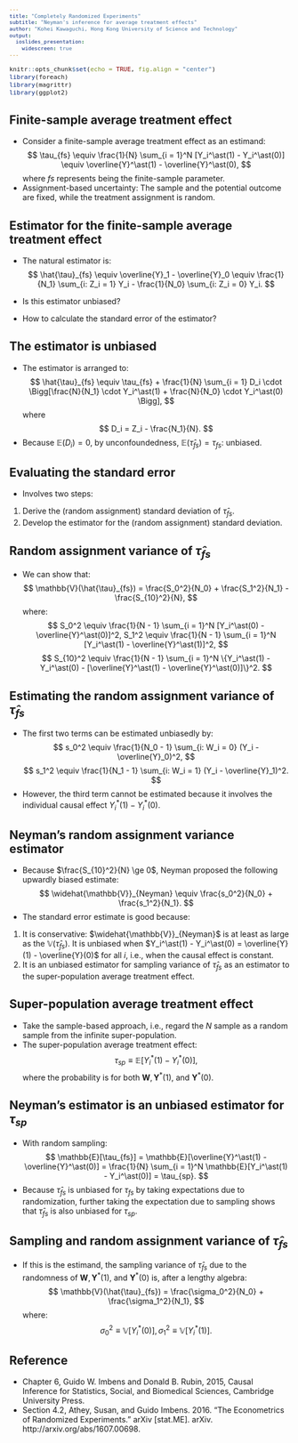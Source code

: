 ```yaml
---
title: "Completely Randomized Experiments"
subtitle: "Neyman's inference for average treatment effects"
author: "Kohei Kawaguchi, Hong Kong University of Science and Technology"
output: 
  ioslides_presentation:
    widescreen: true
---
```


```r
knitr::opts_chunk$set(echo = TRUE, fig.align = "center")
library(foreach)
library(magrittr)
library(ggplot2)
```

<style type="text/css">
div.footnotes {
  position: absolute;
  bottom: 0;
  margin-bottom: 10px;
  width: 80%;
  font-size: 10px;
}
body, td {
   font-size: 14px;
}
code.r{
  font-size: 11px;
}
pre {
  font-size: 11px
}
blockquote {
  background: #f9f9f9;
  border-left: 5px solid #ccc;
  margin: 1.5em 10px;
  padding: 0.5em 1.5em;
}
</style>


<script src="https://ajax.googleapis.com/ajax/libs/jquery/3.1.1/jquery.min.js"></script>
<script>
$(document).ready(function() {
  $('slide:not(.backdrop):not(.title-slide)').append('<div class=\"footnotes\">');

  $('footnote').each(function(index) {
    var text  = $(this).html();
    var fnNum = (index+1).toString();
    $(this).html(fnNum.sup());

    var footnote   = fnNum + '. ' + text + '<br/>';
    var oldContent = $(this).parents('slide').children('div.footnotes').html();
    var newContent = oldContent + footnote;
    $(this).parents('slide').children('div.footnotes').html(newContent);
  });
});
</script>


## Finite-sample average treatment effect

- Consider a finite-sample average treatment effect as an estimand:
$$
\tau_{fs} \equiv \frac{1}{N} \sum_{i = 1}^N [Y_i^\ast(1) - Y_i^\ast(0)] \equiv \overline{Y}^\ast(1) - \overline{Y}^\ast(0),
$$
where $fs$ represents being the finite-sample parameter.
- Assignment-based uncertainty: The sample and the potential outcome are fixed, while the treatment assignment is random.

## Estimator for the finite-sample average treatment effect

- The natural estimator is:
$$
\hat{\tau}_{fs} \equiv \overline{Y}_1 - \overline{Y}_0 \equiv \frac{1}{N_1} \sum_{i: Z_i = 1} Y_i - \frac{1}{N_0} \sum_{i: Z_i = 0} Y_i.
$$

- Is this estimator unbiased?
- How to calculate the standard error of the estimator?

## The estimator is unbiased

- The estimator is arranged to:
$$
\hat{\tau}_{fs} \equiv \tau_{fs} + \frac{1}{N} \sum_{i = 1} D_i \cdot \Bigg[\frac{N}{N_1} \cdot Y_i^\ast(1) + \frac{N}{N_0} \cdot Y_i^\ast(0) \Bigg],
$$
where
$$
D_i = Z_i - \frac{N_1}{N}.
$$
- Because $\mathbb{E}(D_i) = 0$, by unconfoundedness, $\mathbb{E}(\hat{\tau}_{fs}) = \tau_{fs}$: unbiased.

## Evaluating the standard error

- Involves two steps:
1. Derive the (random assignment) standard deviation of $\hat{\tau}_{fs}$.
1. Develop the estimator for the (random assignment) standard deviation.


## Random assignment variance of $\hat{\tau}_{fs}$

- We can show that:
$$
\mathbb{V}(\hat{\tau}_{fs}) = \frac{S_0^2}{N_0} + \frac{S_1^2}{N_1} - \frac{S_{10}^2}{N},
$$
where:
$$
S_0^2 \equiv \frac{1}{N - 1} \sum_{i = 1}^N [Y_i^\ast(0) - \overline{Y}^\ast(0)]^2, S_1^2 \equiv \frac{1}{N - 1} \sum_{i = 1}^N [Y_i^\ast(1) - \overline{Y}^\ast(1)]^2, 
$$
$$
S_{10}^2 \equiv \frac{1}{N - 1} \sum_{i = 1}^N \{Y_i^\ast(1) - Y_i^\ast(0) - [\overline{Y}^\ast(1) - \overline{Y}^\ast(0)]\}^2.
$$

## Estimating the random assignment variance of $\hat{\tau}_{fs}$

- The first two terms can be estimated unbiasedly by:
$$
s_0^2 \equiv \frac{1}{N_0 - 1} \sum_{i: W_i = 0} (Y_i - \overline{Y}_0)^2,
$$
$$
s_1^2 \equiv \frac{1}{N_1 - 1} \sum_{i: W_i = 1} (Y_i - \overline{Y}_1)^2.
$$
- However, the third term cannot be estimated because it involves the individual causal effect $Y_i^\ast(1) - Y_i^\ast(0)$.

## Neyman's random assignment variance estimator

- Because $\frac{S_{10}^2}{N} \ge 0$, Neyman proposed the following upwardly biased estimate:
$$
\widehat{\mathbb{V}}_{Neyman} \equiv \frac{s_0^2}{N_0} + \frac{s_1^2}{N_1}.
$$
- The standard error estimate is good because:
1. It is conservative: $\widehat{\mathbb{V}}_{Neyman}$ is at least as large as the $\mathbb{V}(\hat{\tau}_{fs})$. It is unbiased when $Y_i^\ast(1) - Y_i^\ast(0) = \overline{Y}(1) - \overline{Y}(0)$ for all $i$, i.e., when the causal effect is constant.
1. It is an unbiased estimator for sampling variance of $\hat{\tau}_{fs}$ as an estimator to the super-population average treatment effect.

## Super-population average treatment effect

- Take the sample-based approach, i.e., regard the $N$ sample as a random sample from the infinite super-population.
- The super-population average treatment effect:
$$
\tau_{sp} \equiv \mathbb{E}[Y_i^\ast(1) - Y_i^\ast(0)],
$$
where the probability is for both $\mathbf{W}, \mathbf{Y}^\ast(1)$, and $\mathbf{Y}^\ast(0)$. 

## Neyman's estimator is an unbiased estimator for $\tau_{sp}$

- With random sampling:
$$
\mathbb{E}[\tau_{fs}] = \mathbb{E}[\overline{Y}^\ast(1) - \overline{Y}^\ast(0)] = \frac{1}{N} \sum_{i = 1}^N \mathbb{E}[Y_i^\ast(1) - Y_i^\ast(0)] = \tau_{sp}.
$$
- Because $\hat{\tau}_{fs}$ is unbiased for $\tau_{fs}$ by taking expectations due to randomization, further taking the expectation due to sampling shows that $\hat{\tau}_{fs}$ is also unbiased for $\tau_{sp}$.


## Sampling and random assignment variance of $\hat{\tau}_{fs}$

- If this is the estimand, the sampling variance of $\hat{\tau}_{fs}$ due to the randomness of $\mathbf{W}, \mathbf{Y}^\ast(1)$, and $\mathbf{Y}^\ast(0)$ is, after a lengthy algebra:
$$
\mathbb{V}(\hat{\tau}_{fs}) = \frac{\sigma_0^2}{N_0} + \frac{\sigma_1^2}{N_1},
$$
where:
$$
\sigma_0^2 \equiv \mathbb{V}[Y_i^\ast(0)], \sigma_1^2 \equiv \mathbb{V}[Y_i^\ast(1)].
$$

## Reference

- Chapter 6, Guido W. Imbens and Donald B. Rubin, 2015, Causal Inference for Statistics, Social, and Biomedical Sciences, Cambridge University Press.
- Section 4.2, Athey, Susan, and Guido Imbens. 2016. “The Econometrics of Randomized Experiments.” arXiv [stat.ME]. arXiv. http://arxiv.org/abs/1607.00698.

